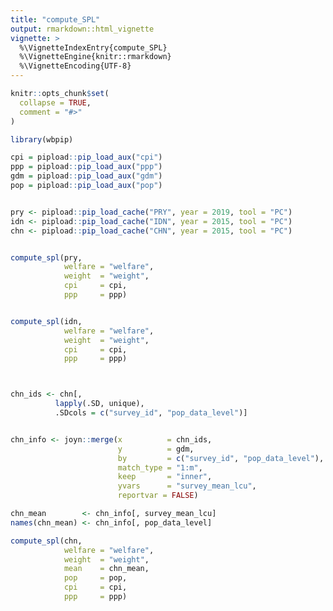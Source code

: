 ```yaml
---
title: "compute_SPL"
output: rmarkdown::html_vignette
vignette: >
  %\VignetteIndexEntry{compute_SPL}
  %\VignetteEngine{knitr::rmarkdown}
  %\VignetteEncoding{UTF-8}
---
```


```r
knitr::opts_chunk$set(
  collapse = TRUE,
  comment = "#>"
)
```

```r
library(wbpip)

cpi = pipload::pip_load_aux("cpi")
ppp = pipload::pip_load_aux("ppp")
gdm = pipload::pip_load_aux("gdm")
pop = pipload::pip_load_aux("pop")


pry <- pipload::pip_load_cache("PRY", year = 2019, tool = "PC")
idn <- pipload::pip_load_cache("IDN", year = 2015, tool = "PC")
chn <- pipload::pip_load_cache("CHN", year = 2015, tool = "PC")


compute_spl(pry, 
            welfare = "welfare", 
            weight  = "weight",
            cpi     = cpi, 
            ppp     = ppp)


compute_spl(idn, 
            welfare = "welfare", 
            weight  = "weight",
            cpi     = cpi, 
            ppp     = ppp)



chn_ids <- chn[, 
          lapply(.SD, unique), 
          .SDcols = c("survey_id", "pop_data_level")]


chn_info <- joyn::merge(x          = chn_ids, 
                        y          = gdm, 
                        by         = c("survey_id", "pop_data_level"), 
                        match_type = "1:m", 
                        keep       = "inner", 
                        yvars      = "survey_mean_lcu", 
                        reportvar = FALSE)

chn_mean        <- chn_info[, survey_mean_lcu]
names(chn_mean) <- chn_info[, pop_data_level]

compute_spl(chn, 
            welfare = "welfare", 
            weight  = "weight", 
            mean    = chn_mean, 
            pop     = pop, 
            cpi     = cpi,
            ppp     = ppp)

```
